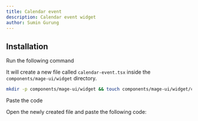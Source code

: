 ```yaml
---
title: Calendar event
description: Calendar event widget
author: Sumin Gurung
---
```


<ComponentPreview name="widget-calendar-event--docs" />

## Installation

<Steps>
<Step>Run the following command</Step>

It will create a new file called `calendar-event.tsx` inside the `components/mage-ui/widget` directory.

```bash
mkdir -p components/mage-ui/widget && touch components/mage-ui/widget/calendar-event.tsx
```

<Step>Paste the code</Step>

Open the newly created file and paste the following code:

```jsx file=<rootDir>/mage-ui/widget/calendar-event.tsx

```

</Steps>
